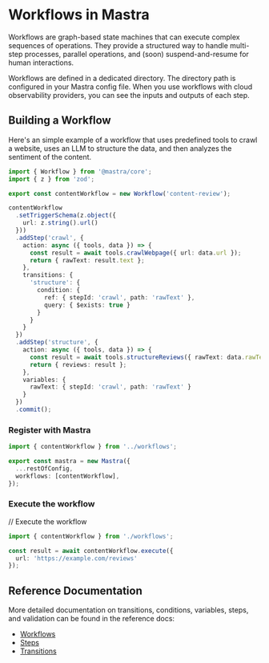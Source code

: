 # Workflows in Mastra

Workflows are graph-based state machines that can execute complex sequences of operations. They provide a structured way to handle multi-step processes, parallel operations, and (soon) suspend-and-resume for human interactions.

Workflows are defined in a dedicated directory. The directory path is configured in your Mastra config file. When you use workflows with cloud observability providers, you can see the inputs and outputs of each step.

## Building a Workflow

Here's an simple example of a workflow that uses predefined tools to crawl a website, uses an LLM to structure the data, and then analyzes the sentiment of the content.

```ts filename="src/workflows/index.ts" showLineNumbers
import { Workflow } from '@mastra/core';
import { z } from 'zod';

export const contentWorkflow = new Workflow('content-review');

contentWorkflow
  .setTriggerSchema(z.object({
    url: z.string().url()
  }))
  .addStep('crawl', {
    action: async ({ tools, data }) => {
      const result = await tools.crawlWebpage({ url: data.url });
      return { rawText: result.text };
    },
    transitions: {
      'structure': {
        condition: {
          ref: { stepId: 'crawl', path: 'rawText' },
          query: { $exists: true }
        }
      }
    }
  })
  .addStep('structure', {
    action: async ({ tools, data }) => {
      const result = await tools.structureReviews({ rawText: data.rawText });
      return { reviews: result };
    },
    variables: {
      rawText: { stepId: 'crawl', path: 'rawText' }
    }
  })
  .commit();
```

### Register with Mastra

```ts filename="src/mastra/index.ts" showLineNumbers
import { contentWorkflow } from '../workflows';

export const mastra = new Mastra({
  ...restOfConfig,
  workflows: [contentWorkflow],
});
```

### Execute the workflow

// Execute the workflow
```ts filename="src/index.ts" showLineNumbers
import { contentWorkflow } from './workflows';

const result = await contentWorkflow.execute({
  url: 'https://example.com/reviews'
});
```
## Reference Documentation

More detailed documentation on transitions, conditions, variables, steps, and validation can be found in the reference docs:

- [Workflows](https://mastra.ai/docs/guide/reference/workflows/workflow)
- [Steps](https://mastra.ai/docs/guide/reference/workflows/step)
- [Transitions](https://mastra.ai/docs/guide/reference/workflows/transition)
